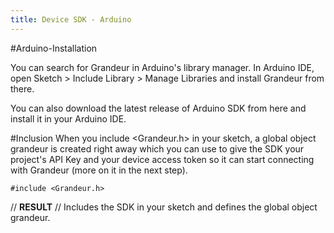 ```yaml
---
title: Device SDK - Arduino
---
```


#Arduino-Installation

You can search for Grandeur in Arduino's library manager. In Arduino IDE, open Sketch > Include Library > Manage Libraries and install Grandeur from there.

You can also download the latest release of Arduino SDK from here and install it in your Arduino IDE.

#Inclusion
When you include <Grandeur.h> in your sketch, a global object grandeur is created right away which you can use to give the SDK your project's API Key and your device access token so it can start connecting with Grandeur (more on it in the next step).

```#include <Grandeur.h>```

// **RESULT**
// Includes the SDK in your sketch and defines the global object grandeur.